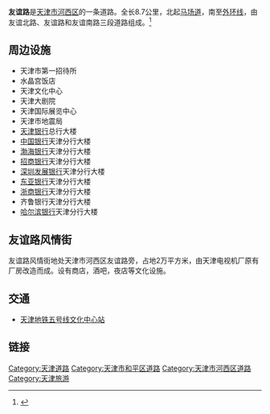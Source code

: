 '''友谊路'''是[[天津市|天津市]][[河西区_(天津市)|河西区]]的一条道路。全长8.7公里，北起[[马场道|马场道]]，南至[[外环线|外环线]]，由友谊北路、友谊路和友谊南路三段道路组成。<ref>{{Cite web|title=天津：友谊路金融区蓝图已定 目标崭新城市中心|url=http://economy.enorth.com.cn/system/2004/02/07/000728259.shtml|accessdate=2009-12-31|dead-url=no|archive-date=2007-12-28|archive-url=https://web.archive.org/web/20071228180457/http://economy.enorth.com.cn/system/2004/02/07/000728259.shtml}}</ref>

== 周边设施 ==
*天津市第一招待所
*水晶宫饭店
*天津文化中心
*天津大剧院
*天津国际展览中心
*天津市地震局
*[[天津银行|天津银行]]总行大楼
*[[中国银行|中国银行]]天津分行大楼
*[[渤海银行|渤海银行]]天津分行大楼
*[[招商银行|招商银行]]天津分行大楼
*[[深圳发展银行|深圳发展银行]]天津分行大楼
*[[东亚银行|东亚银行]]天津分行大楼
*[[浙商银行|浙商银行]]天津分行大楼
*齐鲁银行天津分行大楼
*[[哈尔滨银行|哈尔滨银行]]天津分行大楼

== 友谊路风情街 ==
友谊路风情街地处天津市河西区友谊路旁，占地2万平方米，由天津电视机厂原有厂房改造而成。设有商店，酒吧，夜店等文化设施。 

== 交通 ==
* [[天津地铁五号线|天津地铁五号线]][[文化中心站_(天津市)|文化中心站]]

== 链接 ==
{{reflist}}
{{天津主要商业街}}
[[Category:天津道路|Category:天津道路]]
[[Category:天津市和平区道路|Category:天津市和平区道路]]
[[Category:天津市河西区道路|Category:天津市河西区道路]]
[[Category:天津旅游|Category:天津旅游]]